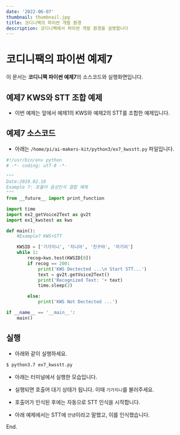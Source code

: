 ```yaml
---
date: '2022-06-07'
thumbnail: thumbnail.jpg
title: 코디니팩의 파이썬 개발 환경
description: 코디니팩에서 파이썬 개발 환경을 설명합니다
---
```


# 코디니팩의 파이썬 예제7

<MdxTextBox>
    <Box sx={{ color: 'secondary.main', fontWeight: 600, mb: 1 }}>
        이 문서는 <b>코디니팩 파이썬 예제7</b>의 소스코드와 실행화면입니다.
    </Box>
</MdxTextBox>

## 예제7 KWS와 STT 조합 예제

-   이번 예제는 앞에서 예제1의 KWS와 예제2의 STT를 조합한 예제입니다.

## 예제7 소스코드

-   아래는 `/home/pi/ai-makers-kit/python3/ex7_kwsstt.py` 파일입니다.

```python
#!/usr/bin/env python
# -*- coding: utf-8 -*-

"""
Date:2019.02.18
Example 7: 호출어 음성인식 결합 예제
"""
from __future__ import print_function

import time
import ex2_getVoice2Text as gv2t
import ex1_kwstest as kws

def main():
    #Example7 KWS+STT

    KWSID = ['기가지니', '지니야', '친구야', '자기야']
    while 1:
        recog=kws.test(KWSID[0])
        if recog == 200:
            print('KWS Dectected ...\n Start STT...')
            text = gv2t.getVoice2Text()
            print('Recognized Text: '+ text)
            time.sleep(2)

        else:
            print('KWS Not Dectected ...')

if __name__ == '__main__':
    main()
```

## 실행

-   아래와 같이 실행하세요.

```bash
$ python3.7 ex7_kwsstt.py
```

-   아래는 터미널에서 실행한 모습입니다.
-   실행되면 호출어 대기 상태가 됩니다. 이때 `기가지니`를 불러주세요.
-   호출어가 인식된 후에는 자동으로 STT 인식을 시작합니다.
-   아래 예제에서는 STT에 `안녕`이라고 말했고, 이를 인식했습니다.

    <MdxImageView src="/images/codinypack-py/ex4_out1.png" caption="예제 실행" transparentBg />

<PyExampleLinkBox exampleId="ex7" />

End.
